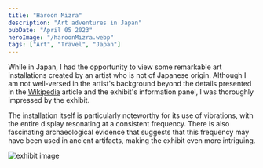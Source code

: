 ```yaml
---
title: "Haroon Mizra"
description: "Art adventures in Japan"
pubDate: "April 05 2023"
heroImage: "/haroonMizra.webp"
tags: ["Art", "Travel", "Japan"]
---
```


While in Japan, I had the opportunity to view some remarkable art installations created by an artist who is not of Japanese origin. Although I am not well-versed in the artist's background beyond the details presented in the [Wikipedia](https://en.wikipedia.org/wiki/Haroon_Mirza) article and the exhibit's information panel, I was thoroughly impressed by the exhibit.

The installation itself is particularly noteworthy for its use of vibrations, with the entire display resonating at a consistent frequency. There is also fascinating archaeological evidence that suggests that this frequency may have been used in ancient artifacts, making the exhibit even more intriguing.

![exhibit image](/exhibit.webp)
